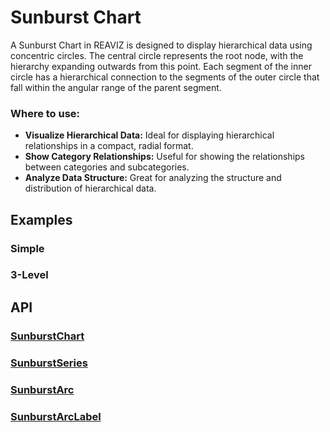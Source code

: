 
<Meta of={Stories} />

# Sunburst Chart

A Sunburst Chart in REAVIZ is designed to display hierarchical data using concentric circles. 
The central circle represents the root node, with the hierarchy expanding outwards from this point. 
Each segment of the inner circle has a hierarchical connection to the segments of the outer circle that fall within the angular range of the parent segment.

### Where to use:

- **Visualize Hierarchical Data:** Ideal for displaying hierarchical relationships in a compact, radial format.
- **Show Category Relationships:** Useful for showing the relationships between categories and subcategories.
- **Analyze Data Structure:** Great for analyzing the structure and distribution of hierarchical data.


## Examples
### Simple
<ToggleCanvas of={Stories.Simple} storybook="charts-sunburst-chart--simple" />

### 3-Level
<ToggleCanvas of={Stories.MultiLevel} storybook="charts-sunburst-chart--multi-level" />

## API
### [SunburstChart](https://github.com/reaviz/reaviz/blob/master/src/SunburstChart/SunburstChart.tsx)
<PropsTable name="SunburstChart" />

### [SunburstSeries](https://github.com/reaviz/reaviz/blob/master/src/SunburstChart/SunburstSeries.tsx)
<PropsTable name="SunburstSeries" />

### [SunburstArc](https://github.com/reaviz/reaviz/blob/master/src/SunburstChart/SunburstArc.tsx)
<PropsTable name="SunburstArc" />

### [SunburstArcLabel](https://github.com/reaviz/reaviz/blob/master/src/SunburstChart/SunburstArcLabel.tsx)
<PropsTable name="SunburstArcLabel" />
